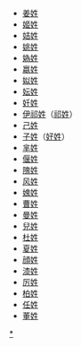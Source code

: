 {{div col|colwidth=10em}}
* [[姜姓|姜姓]]
* [[姬姓|姬姓]]
* [[姞姓|姞姓]]
* [[姚姓|姚姓]]
* [[媯姓|媯姓]]
* [[嬴姓|嬴姓]]
* [[姒姓|姒姓]]
* [[妘姓|妘姓]]
* [[妊姓|妊姓]]
* [[伊祁姓|伊祁姓]]（[[祁姓|祁姓]]）
* [[己姓|己姓]]
* [[子姓|子姓]]（[[好姓|好姓]]）
* [[芈姓|芈姓]]
* [[偃姓|偃姓]]
* [[隗姓|隗姓]]
* [[风姓|风姓]]
* [[媿姓|媿姓]]
* [[曹姓|曹姓]]
* [[曼姓|曼姓]]
* [[兒姓|兒姓]]
* [[杜姓|杜姓]]
* [[夏姓|夏姓]]
* [[顔姓|顔姓]]
* [[漆姓|漆姓]]
* [[厉姓|厉姓]]
* [[柏姓|柏姓]]
* [[任姓|任姓]]
* [[董姓|董姓]]
{{div col end}}
[[Category:中國姓氏|*]]